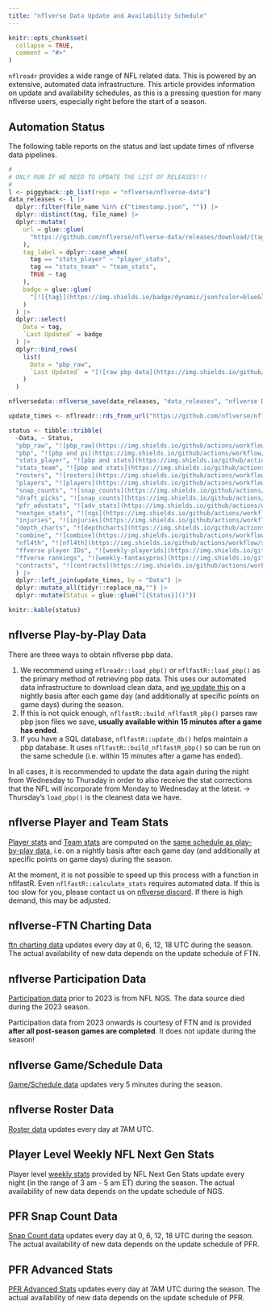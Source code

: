```yaml
---
title: "nflverse Data Update and Availability Schedule"
---
```


```r
knitr::opts_chunk$set(
  collapse = TRUE,
  comment = "#>"
)
```

`nflreadr` provides a wide range of NFL related data. This is powered by an extensive, automated data infrastructure. This article provides information on update and availability schedules, as this is a pressing question for many nflverse users, especially right before the start of a season. 

## Automation Status

The following table reports on the status and last update times of nflverse data pipelines.

```r
# 
# ONLY RUN IF WE NEED TO UPDATE THE LIST OF RELEASES!!!
# 
l <- piggyback::pb_list(repo = "nflverse/nflverse-data") 
data_releases <- l |>
  dplyr::filter(file_name %in% c("timestamp.json", "")) |>
  dplyr::distinct(tag, file_name) |>
  dplyr::mutate(
    url = glue::glue(
      "https://github.com/nflverse/nflverse-data/releases/download/{tag}/timestamp.json"
    ),
    tag_label = dplyr::case_when(
      tag == "stats_player" ~ "player_stats",
      tag == "stats_team" ~ "team_stats",
      TRUE ~ tag
    ),
    badge = glue::glue(
      "[![{tag}](https://img.shields.io/badge/dynamic/json?color=blue&label={paste0('load_',tag_label)}&query=last_updated&style=flat-square&url={URLencode(url)})](https://github.com/nflverse/nflverse-data/releases/tag/{tag})"
    )
  ) |>
  dplyr::select(
    Data = tag,
    `Last Updated` = badge
  ) |>
  dplyr::bind_rows(
    list(
      Data = "pbp_raw",
      `Last Updated` = "[![raw pbp data](https://img.shields.io/github/last-commit/nflverse/nflfastR-raw?label=Raw%20PBP%20Updated&style=flat-square)]()"
    )
  )

nflversedata::nflverse_save(data_releases, "data_releases", "nflverse Data Releases", "misc", file_types = "rds")
```


```r
update_times <- nflreadr::rds_from_url("https://github.com/nflverse/nflverse-data/releases/download/misc/data_releases.rds")

status <- tibble::tribble(
  ~Data, ~ Status,
  "pbp_raw", "![pbp_raw](https://img.shields.io/github/actions/workflow/status/nflverse/nflverse-pbp-internal/release_raw_pbp.yaml?label=raw_pbp_status&style=flat-square)",
  "pbp", "![pbp and ps](https://img.shields.io/github/actions/workflow/status/nflverse/nflverse-pbp/update_data.yaml?label=pbp_status&style=flat-square)",
  "stats_player", "![pbp and stats](https://img.shields.io/github/actions/workflow/status/nflverse/nflverse-pbp/update_data.yaml?label=player_stats_status&style=flat-square)",
  "stats_team", "![pbp and stats](https://img.shields.io/github/actions/workflow/status/nflverse/nflverse-pbp/update_data.yaml?label=team_stats_status&style=flat-square)",
  "rosters", "![rosters](https://img.shields.io/github/actions/workflow/status/nflverse/nflverse-rosters/update_rosters.yaml?label=rosters_status&style=flat-square)",
  "players", "![players](https://img.shields.io/github/actions/workflow/status/nflverse/nflverse-players/update_players.yaml?label=players_status&style=flat-square)",
  "snap_counts", "![snap_counts](https://img.shields.io/github/actions/workflow/status/nflverse/pfr_scrapR/update_snap_counts.yaml?label=snaps_status&style=flat-square)",
  "draft_picks", "![snap_counts](https://img.shields.io/github/actions/workflow/status/nflverse/pfr_scrapR/update_draft_picks.yaml?label=draft_status&style=flat-square)",
  "pfr_advstats", "![adv_stats](https://img.shields.io/github/actions/workflow/status/nflverse/pfr_scrapR/update_advanced_stats.yaml?label=advstats_status&style=flat-square)",
  "nextgen_stats", "![ngs](https://img.shields.io/github/actions/workflow/status/nflverse/ngs-data/update_ngs.yaml?label=ngs_status&style=flat-square)",
  "injuries", "![injuries](https://img.shields.io/github/actions/workflow/status/nflverse/nflverse-rosters/update_injuries.yaml?label=injuries_status&style=flat-square)",
  "depth_charts", "![depthcharts](https://img.shields.io/github/actions/workflow/status/nflverse/nflverse-rosters/update_depth_charts.yaml?label=depth_charts_status&style=flat-square)",
  "combine", "![combine](https://img.shields.io/github/actions/workflow/status/nflverse/pfr_scrapR/update_combine.yaml?label=combine_status&style=flat-square)",
  "nfl4th", "![nfl4th](https://img.shields.io/github/actions/workflow/status/nflverse/nfl4th/update_precompute.yaml?label=nfl4th_precompute&style=flat-square)",
  "ffverse player IDs", "![weekly-playerids](https://img.shields.io/github/actions/workflow/status/dynastyprocess/data/weekly-playerids.yml?label=ff_playerids&style=flat-square)",
  "ffverse rankings", "![weekly-fantasypros](https://img.shields.io/github/actions/workflow/status/dynastyprocess/data/weekly-fantasypros.yml?label=rankings&style=flat-square)",
  "contracts", "![contracts](https://img.shields.io/github/actions/workflow/status/nflverse/rotc/update_otc.yaml?label=contracts&style=flat-square)"
  ) |> 
  dplyr::left_join(update_times, by = "Data") |> 
  dplyr::mutate_all(tidyr::replace_na,"") |> 
  dplyr::mutate(Status = glue::glue("[{Status}]()"))
```

```r
knitr::kable(status)
```

## nflverse Play-by-Play Data

There are three ways to obtain nflverse pbp data. 

1. We recommend using `nflreadr::load_pbp()` or `nflfastR::load_pbp()` as the primary method of retrieving pbp data. This uses our automated data infrastructure to download clean data, and [we update this](https://github.com/nflverse/nflverse-pbp/blob/866020fdf54bee79ea11b6cf69168d438dd26dea/.github/workflows/update_data.yaml#L3-L13) on a nightly basis after each game day (and additionally at specific points on game days) during the season.
2. If this is not quick enough, `nflfastR::build_nflfastR_pbp()` parses raw pbp json files we save, **usually available within 15 minutes after a game has ended**.
3. If you have a SQL database, `nflfastR::update_db()` helps maintain a pbp database. It uses `nflfastR::build_nflfastR_pbp()` so can be run on the same schedule (i.e. within 15 minutes after a game has ended).

In all cases, it is recommended to update the data again during the night from Wednesday to Thursday in order to also receive the stat corrections that the NFL will incorporate from Monday to Wednesday at the latest. -> Thursday's `load_pbp()` is the cleanest data we have.

## nflverse Player and Team Stats

[Player stats](https://nflreadr.nflverse.com/reference/load_player_stats.html) and [Team stats](https://nflreadr.nflverse.com/reference/load_team_stats.html) are computed on the [same schedule as play-by-play data](https://github.com/nflverse/nflverse-pbp/blob/866020fdf54bee79ea11b6cf69168d438dd26dea/.github/workflows/update_data.yaml#L3-L13), i.e. on a nightly basis after each game day (and additionally at specific points on game days) during the season.

At the moment, it is not possible to speed up this process with a function in nflfastR. Even `nflfastR::calculate_stats` requires automated data. If this is too slow for you, please contact us on [nflverse discord](https://discord.com/invite/5Er2FBnnQa). If there is high demand, this may be adjusted.

## nflverse-FTN Charting Data

[ftn charting data](https://nflreadr.nflverse.com/reference/load_ftn_charting.html) updates every day at 0, 6, 12, 18 UTC during the season. The actual availability of new data depends on the update schedule of FTN.

## nflverse Participation Data

[Participation data](https://nflreadr.nflverse.com/reference/load_participation.html) prior to 2023 is from NFL NGS. The data source died during the 2023 season. 

Participation data from 2023 onwards is courtesy of FTN and is provided **after all post-season games are completed**. It does not update during the season!

## nflverse Game/Schedule Data

[Game/Schedule data](https://nflreadr.nflverse.com/reference/load_schedules.html) updates very 5 minutes during the season.

## nflverse Roster Data

[Roster data](https://nflreadr.nflverse.com/reference/load_rosters.html) updates every day at 7AM UTC.

## Player Level Weekly NFL Next Gen Stats

Player level [weekly stats](https://nflreadr.nflverse.com/reference/load_nextgen_stats.html) provided by NFL Next Gen Stats update every night (in the range of 3 am - 5 am ET) during the season. The actual availability of new data depends on the update schedule of NGS.

## PFR Snap Count Data

[Snap Count data](https://nflreadr.nflverse.com/reference/load_snap_counts.html) updates every day at 0, 6, 12, 18 UTC during the season. The actual availability of new data depends on the update schedule of PFR.

## PFR Advanced Stats

[PFR Advanced Stats](https://nflreadr.nflverse.com/reference/load_pfr_advstats.html) updates every day at 7AM UTC during the season. The actual availability of new data depends on the update schedule of PFR.
